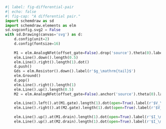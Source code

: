 ```python
#| label: fig-differential-pair
#| echo: false
#| fig-cap: "A differential pair."
import schemdraw as sd
import schemdraw.elements as elm
sd.svgconfig.svg2 = False
with sd.Drawing(canvas='svg') as d:
    d.config(unit=2)
    d.config(fontsize=16)
    
    M1 = elm.AnalogNFet(offset_gate=False).drop('source').theta(0).label('$M_1$', ofst=-1.5).reverse()
    elm.Line().down().length(0.5)
    elm.Line().right().length(1).dot()
    d.push()
    Gds = elm.Resistor().down().label(r'$g_\mathrm{tail}$')
    elm.Ground()
    d.pop()
    elm.Line().right().length(1)
    elm.Line().up().length(0.5)
    M2 = elm.AnalogNFet(offset_gate=False).anchor('source').theta(0).label('$M_2$')
    
    elm.Line().left().at(M1.gate).length(1).dot(open=True).label(r'$V_\mathrm{in,p}$', 'left')
    elm.Line().right().at(M2.gate).length(1).dot(open=True).label(r'$V_\mathrm{in,n}$', 'right')
    
    elm.Line().up().at(M1.drain).length(1).dot(open=True).label(r'$I_\mathrm{out,p}$', 'right')
    elm.Line().up().at(M2.drain).length(1).dot(open=True).label(r'$I_\mathrm{out,n}$', 'right')
```
